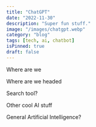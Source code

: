 ```yaml
---
title: "ChatGPT"
date: "2022-11-30"
description: "Super fun stuff."
image: "/images/chatgpt.webp"
category: "blog"
tags: [tech, ai, chatbot]
isPinned: true
draft: false
---
```


Where are we

Where are we headed

Search tool?

Other cool AI stuff

General Artificial Intelligence?

